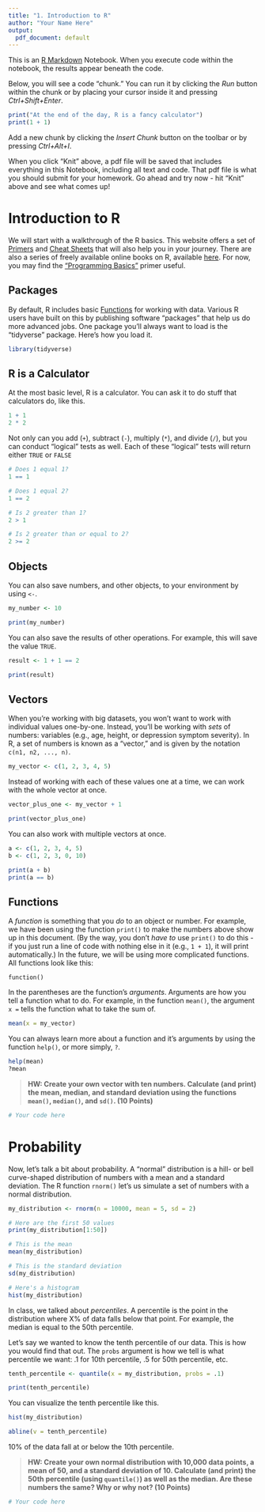```yaml
---
title: "1. Introduction to R"
author: "Your Name Here"
output:
  pdf_document: default
---
```


This is an [R Markdown](http://rmarkdown.rstudio.com) Notebook. When you execute code within the notebook, the results appear beneath the code.

Below, you will see a code "chunk." You can run it by clicking the *Run* button within the chunk or by placing your cursor inside it and pressing *Ctrl+Shift+Enter*.

```r
print("At the end of the day, R is a fancy calculator")
print(1 + 1)
```

Add a new chunk by clicking the *Insert Chunk* button on the toolbar or by pressing *Ctrl+Alt+I*.

When you click "Knit" above, a pdf file will be saved that includes everything in this Notebook, including all text and code. That pdf file is what you should submit for your homework. Go ahead and try now - hit "Knit" above and see what comes up!

# Introduction to R

We will start with a walkthrough of the R basics. This website offers a set of [Primers](https://posit.cloud/learn/primers) and [Cheat Sheets](https://posit.cloud/learn/cheat-sheets) that will also help you in your journey. There are also a series of freely available online books on R, available [here](https://bookdown.org/). For now, you may find the ["Programming Basics"](https://posit.cloud/learn/primers/1.2) primer useful.

## Packages

By default, R includes basic [Functions](https://posit.cloud/learn/primers/1.2) for working with data. Various R users have built on this by publishing software "packages" that help us do more advanced jobs. One package you'll always want to load is the "tidyverse" package. Here's how you load it.

```r
library(tidyverse)
```

## R is a Calculator

At the most basic level, R is a calculator. You can ask it to do stuff that calculators do, like this.

```r
1 + 1
2 * 2
```

Not only can you add (`+`), subtract (`-`), multiply (`*`), and divide (`/`), but you can conduct "logical" tests as well. Each of these "logical" tests will return either `TRUE` or `FALSE`

```r
# Does 1 equal 1?
1 == 1

# Does 1 equal 2?
1 == 2

# Is 2 greater than 1?
2 > 1

# Is 2 greater than or equal to 2?
2 >= 2
```

## Objects

You can also save numbers, and other objects, to your environment by using `<-`. 

```r
my_number <- 10

print(my_number)
```

You can also save the results of other operations. For example, this will save the value `TRUE`.

```r
result <- 1 + 1 == 2

print(result)
```

## Vectors

When you're working with big datasets, you won't want to work with individual values one-by-one. Instead, you'll be working with _sets_ of numbers: variables (e.g., age, height, or depression symptom severity). In R, a set of numbers is known as a "vector," and is given by the notation `c(n1, n2, ..., n)`.

```r
my_vector <- c(1, 2, 3, 4, 5)
```

Instead of working with each of these values one at a time, we can work with the whole vector at once.

```r
vector_plus_one <- my_vector + 1

print(vector_plus_one)
```

You can also work with multiple vectors at once.

```r
a <- c(1, 2, 3, 4, 5)
b <- c(1, 2, 3, 0, 10)

print(a + b)
print(a == b)
```

## Functions

A _function_ is something that you _do_ to an object or number. For example, we have been using the function `print()` to make the numbers above show up in this document. (By the way, you don't _have to_ use `print()` to do this - if you just run a line of code with nothing else in it (e.g., `1 + 1`), it will print automatically.) In the future, we will be using more complicated functions. All functions look like this:

`function()`

In the parentheses are the function's _arguments_. Arguments are how you tell a function what to do. For example, in the function `mean()`, the argument `x = ` tells the function what to take the sum of. 

```r
mean(x = my_vector)
```

You can always learn more about a function and it's arguments by using the function `help()`, or more simply, `?`.

```r
help(mean)
?mean
```

> **HW: Create your own vector with ten numbers. Calculate (and print) the mean, median, and standard deviation using the functions `mean()`, `median()`, and `sd()`. (10 Points)**

```r
# Your code here

```

# Probability

Now, let's talk a bit about probability. A "normal" distribution is a hill- or bell curve-shaped distribution of numbers with a mean and a standard deviation. The R function `rnorm()` let's us simulate a set of numbers with a normal distribution.

```r
my_distribution <- rnorm(n = 10000, mean = 5, sd = 2)

# Here are the first 50 values
print(my_distribution[1:50])

# This is the mean
mean(my_distribution)

# This is the standard deviation
sd(my_distribution)

# Here's a histogram
hist(my_distribution)
```

In class, we talked about _percentiles_. A percentile is the point in the distribution where X% of data falls below that point. For example, the median is equal to the 50th percentile. 

Let's say we wanted to know the tenth percentile of our data. This is how you would find that out. The `probs` argument is how we tell is what percentile we want: .1 for 10th percentile, .5 for 50th percentile, etc.

```r
tenth_percentile <- quantile(x = my_distribution, probs = .1)

print(tenth_percentile)
```

You can visualize the tenth percentile like this.

```r
hist(my_distribution)

abline(v = tenth_percentile)
```

10% of the data fall at or below the 10th percentile. 

> **HW: Create your own normal distribution with 10,000 data points, a mean of 50, and a standard deviation of 10. Calculate (and print) the 50th percentile (using `quantile()`) as well as the median. Are these numbers the same? Why or why not? (10 Points)**

```r
# Your code here

```